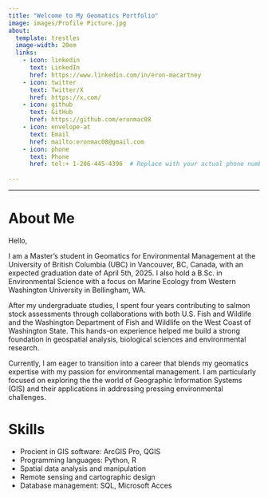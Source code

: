 ```yaml
---
title: "Welcome to My Geomatics Portfolio"
image: images/Profile Picture.jpg
about:
  template: trestles
  image-width: 20em
  links: 
    - icon: linkedin
      text: LinkedIn
      href: https://www.linkedin.com/in/eron-macartney
    - icon: twitter
      text: Twitter/X
      href: https://x.com/
    - icon: github
      text: GitHub
      href: https://github.com/eronmac08
    - icon: envelope-at
      text: Email
      href: mailto:eronmac08@gmail.com
    - icon: phone
      text: Phone
      href: tel:+ 1-206-445-4396  # Replace with your actual phone number if you'd like to add it
    
---
```

---
# About Me

Hello,

I am a Master’s student in Geomatics for Environmental Management at the University of British Columbia (UBC) in Vancouver, BC, Canada, with an expected graduation date of April 5th, 2025. I also hold a B.Sc. in Environmental Science with a focus on Marine Ecology from Western Washington University in Bellingham, WA.

After my undergraduate studies, I spent four years contributing to salmon stock assessments through collaborations with both U.S. Fish and Wildlife and the Washington Department of Fish and Wildlife on the West Coast of Washington State. This hands-on experience helped me build a strong foundation in geospatial analysis, biological sciences and environmental research.

Currently, I am eager to transition into a career that blends my geomatics expertise with my passion for environmental management. I am particularly focused on exploring the the world of Geographic Information Systems (GIS) and their applications in addressing pressing environmental challenges.

# Skills

- Procient in GIS software: ArcGIS Pro, QGIS
- Programming languages: Python, R
- Spatial data analysis and manipulation
- Remote sensing and cartographic design
- Database management: SQL, Microsoft Acces

